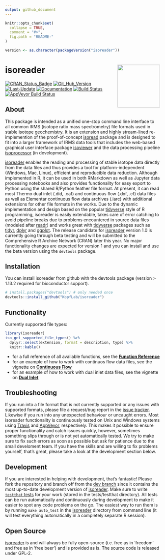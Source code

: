 ```yaml
---
output: github_document
---
```


<!-- README.md is generated from README.Rmd. Please edit that file -->

```r
knitr::opts_chunk$set(
  collapse = TRUE,
  comment = "#>",
  fig.path = "README-"
)

version <- as.character(packageVersion("isoreader"))
```

# isoreader <a href='https://isoreader.kopflab.org'><img src='man/figures/isoreader_logo_thumb.png' align="right" height="138.5"/></a>

[![CRAN_Status_Badge](http://www.r-pkg.org/badges/version/isoreader)](https://cran.r-project.org/package=isoreader)
[![Git_Hub_Version](https://img.shields.io/badge/GitHub-`r version`-orange.svg?style=flat-square)](/commits)
[![Last-Update](https://img.shields.io/badge/updated-`r gsub('-', '--', Sys.Date())`-yellowgreen.svg)](/commits)
[![Documentation](https://img.shields.io/badge/docs-online-green.svg)](https://kopflab.github.io/isoreader/)
[![Build Status](https://travis-ci.org/KopfLab/isoreader.svg?branch=master)](https://travis-ci.org/KopfLab/isoreader)
[![AppVeyor Build Status](https://ci.appveyor.com/api/projects/status/github/KopfLab/isoreader?branch=master&svg=true)](https://ci.appveyor.com/project/KopfLab/isoreader)

## About

This package is intended as a unified one-stop command line interface to all common IRMS (isotope ratio mass spectrometry) file formats used in stable isotope geochemistry. It is an extension and highly stream-lined re-implemention of the proof-of-concept [isoread](https://github.com/sebkopf/isoread) package and is designed to fit into a larger framework of IRMS data tools that includes the web-based graphical user interface package [isoviewer](https://github.com/KopfLab/isoviewer) and the data processing pipeline [isoprocessor](https://github.com/KopfLab/isoprocessor) (in development).

[isoreader](https://kopflab.github.io/isoreader/) enables the reading and processing of stable isotope data directly from the data files and thus provides a tool for platform-independent (Windows, Mac, Linux), efficient and reproducible data reduction. Although implemented in R, it can be used in both RMarkdown as well as Jupyter data processing notebooks and also provides functionality for easy export to Python using the shared R/Python feather file format. At present, it can read most Thermo dual inlet (.did, .caf) and continuous flow (.dxf, .cf) data files as well as Elementar continuous flow data archives (.iarc) with additional extensions for other file formats in the works. Due to the dynamic implementation and design based on the popular [tidyverse](https://www.tidyverse.org/) style of R programming, isoreader is easily extendable, takes care of error catching to avoid pipeline breaks due to problems encountered in source data files (modeled after  [readr](https://readr.tidyverse.org/)) and works great with [tidyverse](https://www.tidyverse.org/) packages such as [tidyr](https://tidyr.tidyverse.org/), [dplyr](https://dplyr.tidyverse.org/) and [ggplot](https://ggplot2.tidyverse.org/). The release candidate for [isoreader](http://www.github.com/KopfLab/isoreader) version 1.0 is currently going through beta testing and will be submitted to the Comprehensive R Archive Network (CRAN) later this year. No major functionality changes are expected for version 1 and you can install and use the beta version using the `devtools` package.

## Installation

You can install isoreader from github with the devtools package (version > 1.13.2 required for bioconductor support).

```r
# install.packages("devtools") # only needed once
devtools::install_github("KopfLab/isoreader")
```

## Functionality

Currently supported file types:

```r
library(isoreader)
iso_get_supported_file_types() %>% 
  dplyr::select(extension, format = description, type) %>% 
  knitr::kable()
```

 - for a full reference of all available functions, see the **[Function Reference](https://kopflab.github.io/isoreader/reference/)**
 - for an example of how to work with continuos flow data files, see the vignette on **[Continuous Flow](https://kopflab.github.io/isoreader/articles/continuous_flow.html)** 
 - for an example of how to work with dual inlet data files, see the vignette on **[Dual Inlet](https://kopflab.github.io/isoreader/articles/dual_inlet.html)**

## Troubleshooting

If you run into a file format that is not currently supported or any issues with supported formats, please file a request/bug report in the [issue tracker](https://github.com/kopflab/isoreader/issues). Likewise if you run into any unexpected behaviour or uncaught errors. Most isoreader functionality is continuously tested on Unix and Windows systems using [Travis](https://travis-ci.org/) and [AppVeyor](https://ci.appveyor.com/), respectively. This makes it possible to ensure proper functionality and catch issues quickly, however, sometimes something slips through or is not yet automatically tested. We try to make sure to fix such errors as soon as possible but ask for patience due to the small develoment team. If you have the skills and are willing to fix problems yourself, that's great, please take a look at the development section below.

## Development

If you are interested in helping with development, that's fantastic! Please fork the repository and branch off from the [dev branch](https://github.com/KopfLab/isoreader/tree/dev) since it contains the most up-to-date development version of [isoreader](https://kopflab.github.io/isoreader/). Make sure to write [```testthat``` tests](http://r-pkgs.had.co.nz/tests.html) for your work (stored in the tests/testthat directory). All tests can be run automatically and continuously during development to make it easier to spot any code problems on the go. The easiest way to run them is by running ```make auto_test``` in the [isoreader](https://kopflab.github.io/isoreader/) directory from command line (it will test everything automatically in a completely separate R session).

## Open Source

[isoreader](https://kopflab.github.io/isoreader/) is and will always be fully open-source (i.e. free as in 'freedom' and free as in 'free beer') and is provided as is. The source code is released under GPL-2.
